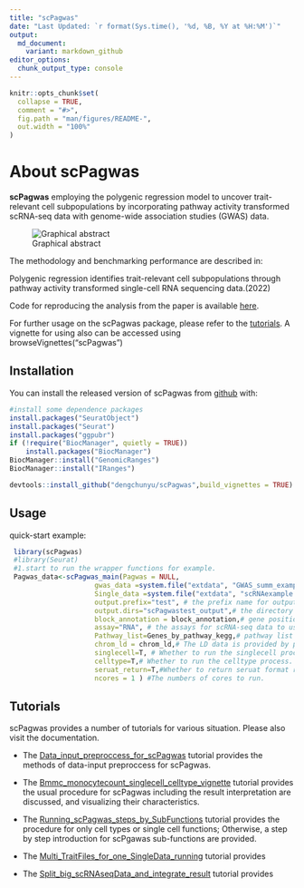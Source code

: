 ```yaml
---
title: "scPagwas"
date: "Last Updated: `r format(Sys.time(), '%d, %B, %Y at %H:%M')`"
output:
  md_document:
    variant: markdown_github
editor_options:
  chunk_output_type: console
---
```


```r
knitr::opts_chunk$set(
  collapse = TRUE,
  comment = "#>",
  fig.path = "man/figures/README-",
  out.width = "100%"
)
```

# About scPagwas

**scPagwas** employing the polygenic regression model to uncover trait-relevant cell subpopulations by incorporating pathway activity transformed scRNA-seq data with genome-wide association studies (GWAS) data.

![Graphical abstract](./docs/reference/figures/Figures_1.jpg) 

 
The methodology and benchmarking performance are described in: 

Polygenic regression identifies trait-relevant cell subpopulations through pathway activity transformed single-cell RNA sequencing data.(2022) 


Code for reproducing the analysis from the paper is available [here](https://github.com/dengchunyu/scPagwas_reproduce). 

For further usage on the scPagwas package, please refer to the [tutorials](https://dengchunyu.github.io/scPagwas/). A vignette for using also can be accessed using browseVignettes("scPagwas") 

## Installation

You can install the released version of scPagwas from [github](https://github.com/dengchunyu/scPagwas) with: 

``` r
#install some dependence packages
install.packages("SeuratObject")
install.packages("Seurat")
install.packages("ggpubr")
if (!require("BiocManager", quietly = TRUE))
    install.packages("BiocManager")
BiocManager::install("GenomicRanges")
BiocManager::install("IRanges")

devtools::install_github("dengchunyu/scPagwas",build_vignettes = TRUE)
```

## Usage 
quick-start example: 
```r

 library(scPagwas)
 #library(Seurat)
 #1.start to run the wrapper functions for example.
 Pagwas_data<-scPagwas_main(Pagwas = NULL,
                     gwas_data =system.file("extdata", "GWAS_summ_example.txt", package = "scPagwas"), # The GWAS Summary statistics files 
                     Single_data =system.file("extdata", "scRNAexample.rds", package = "scPagwas"),# scRNA-seq data in seruat format with "RNA" assays and normalized.
                     output.prefix="test", # the prefix name for output files
                     output.dirs="scPagwastest_output",# the directory file's name for output
                     block_annotation = block_annotation,# gene position in chromosome is provided by package.
                     assay="RNA", # the assays for scRNA-seq data to use.
                     Pathway_list=Genes_by_pathway_kegg,# pathway list is provided by package, including gene symbols.
                     chrom_ld = chrom_ld,# The LD data is provided by package.
                     singlecell=T, # Whether to run the singlecell process.
                     celltype=T,# Whether to run the celltype process.
                     seruat_return=T,#Whether to return seruat format result.
                     ncores = 1 ) #The numbers of cores to run.
```

## Tutorials

scPagwas provides a number of tutorials for various situation. Please also visit the documentation.

- The [Data_input_preproccess_for_scPagwas](https://dengchunyu.github.io/scPagwas/articles/Data_input_preproccess_for_scPagwas.html) tutorial provides the methods of data-input preproccess for scPagwas.

- The [Bmmc_monocytecount_singlecell_celltype_vignette](https://dengchunyu.github.io/scPagwas/articles/Bmmc_monocytecount_singlecell_celltype_vignette.html) tutorial provides the usual procedure for scPagwas including the result interpretation are discussed, and visualizing their characteristics.

- The [Running_scPagwas_steps_by_SubFunctions](https://dengchunyu.github.io/scPagwas/articles/Running_scPagwas_steps_by_SubFunctions.html) tutorial provides the procedure for only cell types or single cell functions; Otherwise, a step by step introduction for scPgawas sub-functions are provided.

- The [Multi_TraitFiles_for_one_SingleData_running](https://dengchunyu.github.io/scPagwas/articles/Multi_TraitFiles_for_one_SingleData_running.html) tutorial provides

- The [Split_big_scRNAseqData_and_integrate_result](https://dengchunyu.github.io/scPagwas/articles/Split_big_scRNAseqData_and_integrate_result.html) tutorial provides
